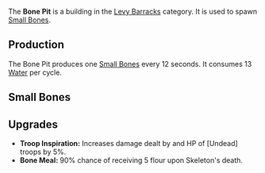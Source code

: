 {{Infobox building
| name = Bone Pit
| image = [[File:Bone_pit.png]]
| category = Levy Barracks
| cycle = 12s
| capacity = 3
| build_cost = 40 [[Wood]], 40 [[Wheat]]
| description = Spawns small skeletons.
}}

The '''Bone Pit''' is a building in the [[Levy Barracks]] category. It is used to spawn [[Small Bones]].

== Production ==
The Bone Pit produces one [[Small Bones]] every 12 seconds. It consumes 13 [[Water]] per cycle.

== Small Bones ==
{{Infobox unit
| name = Small Bones
| image = 
| type = Undead, Grunt
| hp = 45
| dps = 10
| trait = +2% to damage dealt by and HP of [Undead] troops for each Small Bones on the battlefield.
}}

== Upgrades ==
* '''Troop Inspiration:''' Increases damage dealt by and HP of [Undead] troops by 5%.
* '''Bone Meal:''' 90% chance of receiving 5 flour upon Skeleton's death.